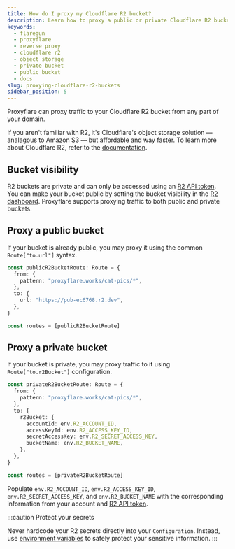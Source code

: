 ```yaml
---
title: How do I proxy my Cloudflare R2 bucket?
description: Learn how to proxy a public or private Cloudflare R2 bucket with Proxyflare
keywords:
  - flaregun
  - proxyflare
  - reverse proxy
  - cloudflare r2
  - object storage
  - private bucket
  - public bucket
  - docs
slug: proxying-cloudflare-r2-buckets
sidebar_position: 5
---
```


Proxyflare can proxy traffic to your Cloudflare R2 bucket from any part of your domain.

If you aren't familiar with R2, it's Cloudflare's object storage solution — analagous to Amazon S3 — but affordable and way faster. To learn more about Cloudflare R2, refer to the [documentation](https://developers.cloudflare.com/r2/).

## Bucket visibility

R2 buckets are private and can only be accessed using an
[R2 API token](https://dash.cloudflare.com/?account=r2/overview/api-tokens). You can make your bucket public by setting the bucket visibility in the [R2 dashboard](https://dash.cloudflare.com/?account=r2/overview). Proxyflare supports proxying traffic to both public and private buckets.

## Proxy a public bucket

If your bucket is already public, you may proxy it using the common `Route["to.url"]` syntax.

```ts title="functions/_middleware.ts"
const publicR2BucketRoute: Route = {
  from: {
    pattern: "proxyflare.works/cat-pics/*",
  },
  to: {
    url: "https://pub-ec6768.r2.dev",
  },
}

const routes = [publicR2BucketRoute]
```

## Proxy a private bucket

If your bucket is private, you may proxy traffic to it using `Route["to.r2Bucket"]` configuration.

```ts title="functions/_middleware.ts"
const privateR2BucketRoute: Route = {
  from: {
    pattern: "proxyflare.works/cat-pics/*",
  },
  to: {
    r2Bucket: {
      accountId: env.R2_ACCOUNT_ID,
      accessKeyId: env.R2_ACCESS_KEY_ID,
      secretAccessKey: env.R2_SECRET_ACCESS_KEY,
      bucketName: env.R2_BUCKET_NAME,
    },
  },
}

const routes = [privateR2BucketRoute]
```

Populate `env.R2_ACCOUNT_ID`, `env.R2_ACCESS_KEY_ID`, `env.R2_SECRET_ACCESS_KEY`, and `env.R2_BUCKET_NAME` with the corresponding information from your account and [R2 API token](https://dash.cloudflare.com/?account=r2/overview/api-tokens).

:::caution Protect your secrets

Never hardcode your R2 secrets directly into your `Configuration`. Instead, use [environment variables](/docs/latest/proxyflare/plugin/tutorials/using-environment-variables) to safely protect your sensitive information.
:::

